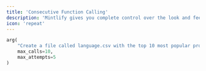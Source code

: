 ```yaml
---
title: 'Consecutive Function Calling'
description: 'Mintlify gives you complete control over the look and feel of your documentation using the mint.json file'
icon: 'repeat'
---
```


```python
arg(
    "Create a file called language.csv with the top 10 most popular programming languages available, after that show me only the low complexity languages.", 
    max_calls=10,
    max_attempts=5
)
```
